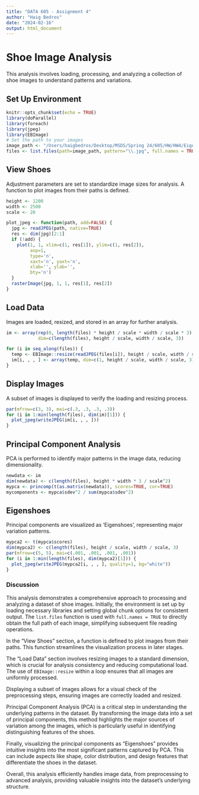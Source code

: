 ```yaml
---
title: "DATA 605 - Assignment 4"
author: "Haig Bedros"
date: "2024-02-16"
output: html_document
---
```


# Shoe Image Analysis

This analysis involves loading, processing, and analyzing a collection of shoe images to understand patterns and variations.

## Set Up Environment

```r
knitr::opts_chunk$set(echo = TRUE)
library(doParallel)
library(foreach)
library(jpeg)
library(EBImage)
# Set the path to your images
image_path <- "/Users/haigbedros/Desktop/MSDS/Spring 24/605/HW/HW4/Eigenimagery-Variability-Analysis/jpg"
files <- list.files(path=image_path, pattern="\\.jpg", full.names = TRUE)
```

## View Shoes

Adjustment parameters are set to standardize image sizes for analysis. A function to plot images from their paths is defined.

```r
height <- 1200
width <- 2500
scale <- 20

plot_jpeg <- function(path, add=FALSE) {
  jpg <- readJPEG(path, native=TRUE)
  res <- dim(jpg)[2:1]
  if (!add) {
    plot(1, 1, xlim=c(1, res[1]), ylim=c(1, res[2]), 
         asp=1, 
         type='n', 
         xaxt='n', yaxt='n', 
         xlab='', ylab='', 
         bty='n')
  }
  rasterImage(jpg, 1, 1, res[1], res[2])
}
```

## Load Data

Images are loaded, resized, and stored in an array for further analysis.

```r
im <- array(rep(0, length(files) * height / scale * width / scale * 3), 
            dim=c(length(files), height / scale, width / scale, 3))

for (i in seq_along(files)) {
  temp <- EBImage::resize(readJPEG(files[i]), height / scale, width / scale)
  im[i, , , ] <- array(temp, dim=c(1, height / scale, width / scale, 3))
}
```

## Display Images

A subset of images is displayed to verify the loading and resizing process.

```r
par(mfrow=c(3, 3), mai=c(.3, .3, .3, .3))
for (i in 1:min(length(files), dim(im)[1])) { 
  plot_jpeg(writeJPEG(im[i, , , ]))
}
```

## Principal Component Analysis

PCA is performed to identify major patterns in the image data, reducing dimensionality.

```r
newdata <- im
dim(newdata) <- c(length(files), height * width * 3 / scale^2)
mypca <- princomp(t(as.matrix(newdata)), scores=TRUE, cor=TRUE)
mycomponents <- mypca$sdev^2 / sum(mypca$sdev^2)
```

## Eigenshoes

Principal components are visualized as 'Eigenshoes', representing major variation patterns.

```r
mypca2 <- t(mypca$scores)
dim(mypca2) <- c(length(files), height / scale, width / scale, 3)
par(mfrow=c(5, 5), mai=c(.001, .001, .001, .001))
for (i in 1:min(length(files), dim(mypca2)[1])) {  
  plot_jpeg(writeJPEG(mypca2[i, , , ], quality=1, bg="white"))
}
```

### Discussion

This analysis demonstrates a comprehensive approach to processing and analyzing a dataset of shoe images. Initially, the environment is set up by loading necessary libraries and setting global chunk options for consistent output. The `list.files` function is used with `full.names = TRUE` to directly obtain the full path of each image, simplifying subsequent file reading operations.

In the "View Shoes" section, a function is defined to plot images from their paths. This function streamlines the visualization process in later stages.

The "Load Data" section involves resizing images to a standard dimension, which is crucial for analysis consistency and reducing computational load. The use of `EBImage::resize` within a loop ensures that all images are uniformly processed.

Displaying a subset of images allows for a visual check of the preprocessing steps, ensuring images are correctly loaded and resized.

Principal Component Analysis (PCA) is a critical step in understanding the underlying patterns in the dataset. By transforming the image data into a set of principal components, this method highlights the major sources of variation among the images, which is particularly useful in identifying distinguishing features of the shoes.

Finally, visualizing the principal components as "Eigenshoes" provides intuitive insights into the most significant patterns captured by PCA. This can include aspects like shape, color distribution, and design features that differentiate the shoes in the dataset.

Overall, this analysis efficiently handles image data, from preprocessing to advanced analysis, providing valuable insights into the dataset's underlying structure.